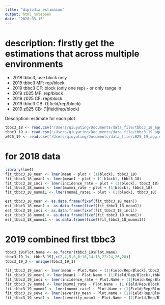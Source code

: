 ```yaml
---
title: "diplodia estimaion"
output: html_notebook
date: "2020-03-15"
---
```


# description: firstly get the estimations that across multiple environments
* 2018 tbbc3, use block only
* 2019 tbbc3 MF: rep/block
* 2019 tbbc3 CF: block (only one rep) - or only range in
*	2019 z025 MF: rep/block
* 2019 z025 CF: rep/block
* 2019 tbbc3 CB: (1|field/rep/block)
* 2019 z025 CB:  (1|field/rep/block)

Description: estimate for each plot 
```r
tbbc3_18 <- read.csv("/Users/qiuyuting/Documents/data_file/tbbc3_18_agg.csv", header = TRUE)
tbbc3_19 <- read.csv("/Users/qiuyuting/Documents/data_file/tbbc3_19_agg.csv", header = TRUE)
z025_19 <- read.csv("/Users/qiuyuting/Documents/data_file/z025_19_agg.csv", header = TRUE)
```


# for 2018 data
```r
library(lme4)
fit_tbbc3_18_mean <- lmer(mean ~ plot + (1|block), tbbc3_18)
fit_tbbc3_18_mean1 <- lmer(mean1 ~ plot + (1|block), tbbc3_18)
fit_tbbc3_18_inci <- lmer(incidence_rate ~ plot + (1|block), tbbc3_18)
fit_tbbc3_18_mummi <- lmer(mummi_rate ~ plot + (1|block), tbbc3_18)
fit_tbbc3_18_mummi1 <- lmer(mummi_rate1 ~ plot + (1|block), tbbc3_18)

est_tbbc3_18_mean <- as.data.frame(fixef(fit_tbbc3_18_mean))
est_tbbc3_18_mean1 <- as.data.frame(fixef(fit_tbbc3_18_mean1))
est_tbbc3_18_inci <- as.data.frame(fixef(fit_tbbc3_18_inci))
est_tbbc3_18_mummi <- as.data.frame(fixef(fit_tbbc3_18_mummi))
est_tbbc3_18_mummi1 <- as.data.frame(fixef(fit_tbbc3_18_mummi1))
```

# 2019 combined first tbbc3
```r
tbbc3_19$Plot.Name <- as.factor(tbbc3_19$Plot.Name)
tbbc3_19_1<- tbbc3_19[,c(2,4,5,6,8:10,14:18,22:24,26,28)]
tbbc3_19_2 <- unique(tbbc3_19_1)

fit_tbbc3_19_mean <- lmer(mean ~ Plot.Name + (1|Field/Rep/Block),tbbc3_19_2)
fit_tbbc3_19_mean1 <- lmer(mean1 ~ Plot.Name + (1|Field/Rep/Block),tbbc3_19_2)
fit_tbbc3_19_inci <- lmer(incidence_rate ~ Plot.Name + (1|Field/Rep/Block),tbbc3_19_2)
fit_tbbc3_19_mummi <- lmer(mummi_rate ~ Plot.Name + (1|Field/Rep/Block),tbbc3_19_2)
fit_tbbc3_19_mummi1 <- lmer(mummi_rate1 ~ Plot.Name + (1|Field/Rep/Block),tbbc3_19_2)
fit_tbbc3_19_seve <- lmer(severity_mean ~ Plot.Name + (1|Field/Rep/Block),tbbc3_19_2) # fail to converge
fit_tbbc3_19_seve1 <- lmer(severity_mean1 ~ Plot.Name + (1|Field/Rep/Block),tbbc3_19_2)


```

